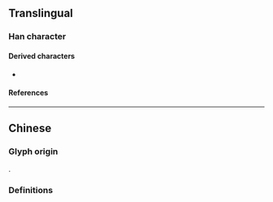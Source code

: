 {{also|小}}
{{character info}}
==Translingual==

===Han character===
{{Han char|rn=42|rad=小|as=06|sn=9|four=90990|canj=FFF,XFFF|ids=⿱⿻丨八⿰小小(G),⿱小⿰小小(T)}}

====Derived characters====
* {{l|mul|[[𫈳]]}}

====References====
{{Han ref|kx=0297.140|dkj=07498|dj=0592.050|hdz=10564.080|uh=5C1B}}

----

==Chinese==
===Glyph origin===
{{zh-etym-triple|小}}.
===Definitions===
{{zh-see|麼|a}}